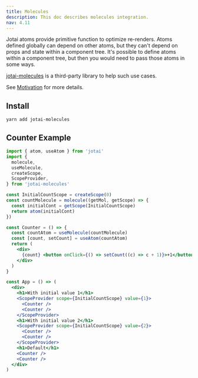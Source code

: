 ```yaml
---
title: Molecules
description: This doc describes molecules integration.
nav: 4.11
---
```


Jotai atoms provide primitive function to optimize re-renders.
Atoms defined globally can depend on other atoms,
but they can't depend on props and state within a component tree.
It's possible to define atoms within a component tree,
but then you would need to pass those atoms in some ways.

[jotai-molecules](https://github.com/saasquatch/jotai-molecules) is
a third-party library to help such use cases.

See [Motivation](https://github.com/saasquatch/jotai-molecules#motivation) for more details.

## Install

```
yarn add jotai-molecules
```

## Counter Example

```jsx
import { atom, useAtom } from 'jotai'
import {
  molecule,
  useMolecule,
  createScope,
  ScopeProvider,
} from 'jotai-molecules'

const InitialCountScope = createScope(0)
const countMolecule = molecule((getMol, getScope) => {
  const initialCont = getScope(InitialCountScope)
  return atom(initialCont)
})

const Counter = () => {
  const countAtom = useMolecule(countMolecule)
  const [count, setCount] = useAtom(countAtom)
  return (
    <div>
      {count} <button onClick={() => setCount((c) => c + 1)}>+1</button>
    </div>
  )
}

const App = () => (
  <div>
    <h1>With initial value 1</h1>
    <ScopeProvider scope={InitialCountScope} value={1}>
      <Counter />
      <Counter />
    </ScopeProvider>
    <h1>With initial value 2</h1>
    <ScopeProvider scope={InitialCountScope} value={2}>
      <Counter />
      <Counter />
    </ScopeProvider>
    <h1>Default</h1>
    <Counter />
    <Counter />
  </div>
)
```

<CodeSandbox id="6dvlzf" />

